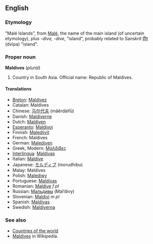 ==English==
===Etymology===
"Malé Islands", from [[Malé]], the name of the main island (of uncertain etymology), plus ''-diva, -dive'', "island", probably related to Sanskrit [[द्वीप]] (dvīpa) "island".

===Proper noun===
'''Maldives''' (''plural'')
# Country in South Asia. Official name: Republic of Maldives.

====Translations====
*[[Breton]]: [[Maldivez]]
*Catalan: Maldives
*Chinese: [[马尔代夫]] (mǎěrdàifū)
*Danish: [[Maldiverne]]
*Dutch: [[Maldiven]]
*[[Esperanto]]: [[Maldivoj]]
*Finnish: [[Malediivit]]
*French: Maldives
*German: [[Malediven]]
*Greek, Modern: [[Μαλδίβες]]
*[[Interlingua]]: [[Maldivas]]
*Italian: [[Maldive]]
*Japanese: [[モルディブ]] (morudhibu)
*Malay: Maldives
*Polish: [[Malediwy]]
*Portuguese: [[Maldivas]]
*Romanian: [[Maldive]] ''f pl''
*Russian: [[Мальдивы]] (Mal’divy)
*Slovenian: [[Maldivi]] ''m pl''
*Spanish: [[Maldivas]]
*Swedish: [[Maldiverna]]

===See also=== 
*[[Countries of the world]]
*[[w:Maldives|Maldives]] in Wikipedia.